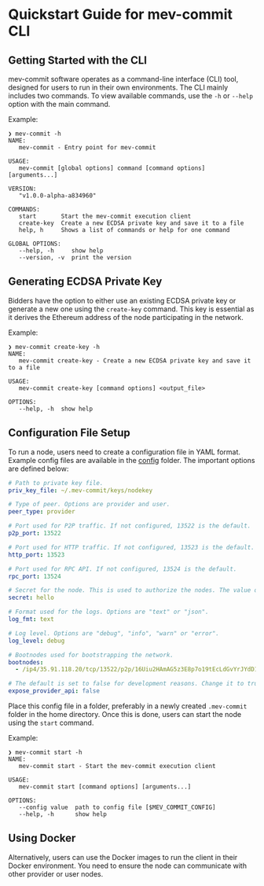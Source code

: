 # Quickstart Guide for mev-commit CLI

## Getting Started with the CLI

mev-commit software operates as a command-line interface (CLI) tool, designed for users to run in their own environments. The CLI mainly includes two commands. To view available commands, use the `-h` or `--help` option with the main command.

Example:

```
❯ mev-commit -h
NAME:
   mev-commit - Entry point for mev-commit

USAGE:
   mev-commit [global options] command [command options] [arguments...]

VERSION:
   "v1.0.0-alpha-a834960"

COMMANDS:
   start       Start the mev-commit execution client
   create-key  Create a new ECDSA private key and save it to a file
   help, h     Shows a list of commands or help for one command

GLOBAL OPTIONS:
   --help, -h     show help
   --version, -v  print the version
```

## Generating ECDSA Private Key

Bidders have the option to either use an existing ECDSA private key or generate a new one using the `create-key` command. This key is essential as it derives the Ethereum address of the node participating in the network.

Example:

```
❯ mev-commit create-key -h
NAME:
   mev-commit create-key - Create a new ECDSA private key and save it to a file

USAGE:
   mev-commit create-key [command options] <output_file>

OPTIONS:
   --help, -h  show help
```
## Configuration File Setup

To run a node, users need to create a configuration file in YAML format. Example config files are available in the [config](https://github.com/primevprotocol/mev-commit/tree/main/config) folder. The important options are defined below:

```yaml
# Path to private key file.
priv_key_file: ~/.mev-commit/keys/nodekey

# Type of peer. Options are provider and user.
peer_type: provider

# Port used for P2P traffic. If not configured, 13522 is the default.
p2p_port: 13522

# Port used for HTTP traffic. If not configured, 13523 is the default.
http_port: 13523

# Port used for RPC API. If not configured, 13524 is the default.
rpc_port: 13524

# Secret for the node. This is used to authorize the nodes. The value doesnt matter as long as it is sufficiently unique. It is signed using the private key.
secret: hello

# Format used for the logs. Options are "text" or "json".
log_fmt: text

# Log level. Options are "debug", "info", "warn" or "error".
log_level: debug

# Bootnodes used for bootstrapping the network.
bootnodes:
  - /ip4/35.91.118.20/tcp/13522/p2p/16Uiu2HAmAG5z3E8p7o19tEcLdGvYrJYdD1NabRDc6jmizDva5BL3

# The default is set to false for development reasons. Change it to true if you wish to accept bids on your provider instance
expose_provider_api: false
```

Place this config file in a folder, preferably in a newly created `.mev-commit` folder in the home directory. Once this is done, users can start the node using the `start` command.

Example:

```
❯ mev-commit start -h
NAME:
   mev-commit start - Start the mev-commit execution client

USAGE:
   mev-commit start [command options] [arguments...]

OPTIONS:
   --config value  path to config file [$MEV_COMMIT_CONFIG]
   --help, -h      show help
```

## Using Docker

Alternatively, users can use the Docker images to run the client in their Docker environment. You need to ensure the node can communicate with other provider or user nodes.
